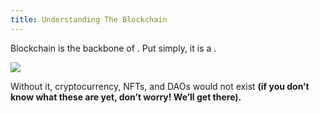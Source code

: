 ```yaml
---
title: Understanding The Blockchain
---
```


Blockchain is the backbone of <Nutshell children="Web3." glossaryEntry="content/glossary/web3.mdx" forceOpen={true} />. Put simply, it is a <Nutshell glossaryEntry="content/glossary/CH1-Database.mdx" children="database" />.

![](/assets/database-example.jpg)

Without it, cryptocurrency, NFTs, and DAOs would not exist **(if you don’t know what these are yet, don’t worry! We’ll get there).**
